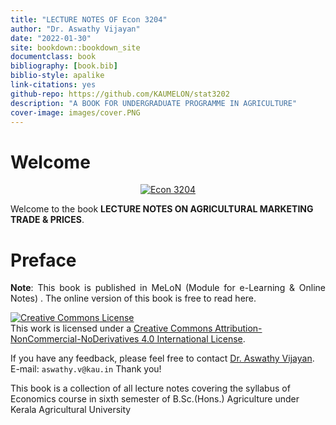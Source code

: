 ---
title: "LECTURE NOTES OF Econ 3204"
author: "Dr. Aswathy Vijayan"
date: "2022-01-30"
site: bookdown::bookdown_site
documentclass: book
bibliography: [book.bib]
biblio-style: apalike
link-citations: yes
github-repo: https://github.com/KAUMELON/stat3202
description: "A BOOK FOR UNDERGRADUATE PROGRAMME IN AGRICULTURE"
cover-image: images/cover.PNG
---  
 

# Welcome {-} 
<p style="text-align: center;"><a href="https://coavellayani.kau.in/people/dr-aswathy-vijayan"><img src="images/cover.png" alt="Econ 3204" /></a></p>  
Welcome to the book **LECTURE NOTES ON AGRICULTURAL MARKETING TRADE & PRICES**.

# Preface {-}  
<p style="text-align: justify;">
</p>  



<p style="text-align: justify;"> **Note**: This book is published in MeLoN (Module for e-Learning & Online Notes) . The online version of this book is free to read here.</p> 
````{=html}
<a rel="license" href="http://creativecommons.org/licenses/by-nc-nd/4.0/"><img alt="Creative Commons License" style="border-width:0" src="https://i.creativecommons.org/l/by-nc-nd/4.0/88x31.png" /></a><br />This work is licensed under a <a rel="license" href="http://creativecommons.org/licenses/by-nc-nd/4.0/">Creative Commons Attribution-NonCommercial-NoDerivatives 4.0 International License</a>.
````
<p>If you have any feedback, please feel free to contact [Dr. Aswathy Vijayan](https://coavellayani.kau.in/people/dr-aswathy-vijayan). E-mail: `aswathy.v@kau.in` Thank you!</p>  

<p>This book is a collection of all lecture notes covering the syllabus of Economics course in sixth semester of B.Sc.(Hons.) Agriculture under Kerala Agricultural University </p>  





